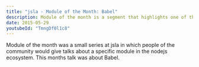 ```yaml
---
title: "jsla - Module of the Month: Babel"
description: Module of the month is a segment that highlights one of the many npm modules that make Node.js so great. This month's module was babel
date: 2015-05-29
youtubeId: "TmngDf0l1c8"
---
```


Module of the month was a small series at jsla in which people of the community would give talks about a specific module in the nodejs ecosystem. This months talk was about Babel.
